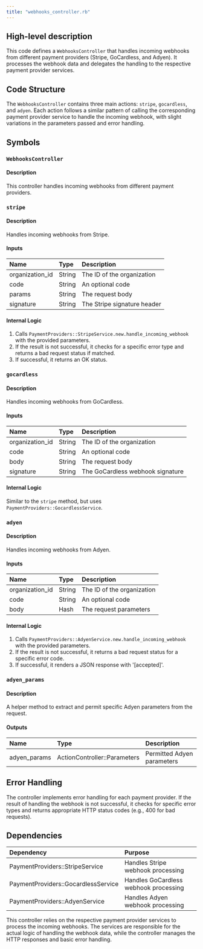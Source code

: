 ```yaml
---
title: "webhooks_controller.rb"
---
```


## High-level description
This code defines a `WebhooksController` that handles incoming webhooks from different payment providers (Stripe, GoCardless, and Adyen). It processes the webhook data and delegates the handling to the respective payment provider services.

## Code Structure
The `WebhooksController` contains three main actions: `stripe`, `gocardless`, and `adyen`. Each action follows a similar pattern of calling the corresponding payment provider service to handle the incoming webhook, with slight variations in the parameters passed and error handling.

## Symbols

### `WebhooksController`
#### Description
This controller handles incoming webhooks from different payment providers.

### `stripe`
#### Description
Handles incoming webhooks from Stripe.

#### Inputs
| Name | Type | Description |
|:-----|:-----|:------------|
| organization_id | String | The ID of the organization |
| code | String | An optional code |
| params | String | The request body |
| signature | String | The Stripe signature header |

#### Internal Logic
1. Calls `PaymentProviders::StripeService.new.handle_incoming_webhook` with the provided parameters.
2. If the result is not successful, it checks for a specific error type and returns a bad request status if matched.
3. If successful, it returns an OK status.

### `gocardless`
#### Description
Handles incoming webhooks from GoCardless.

#### Inputs
| Name | Type | Description |
|:-----|:-----|:------------|
| organization_id | String | The ID of the organization |
| code | String | An optional code |
| body | String | The request body |
| signature | String | The GoCardless webhook signature |

#### Internal Logic
Similar to the `stripe` method, but uses `PaymentProviders::GocardlessService`.

### `adyen`
#### Description
Handles incoming webhooks from Adyen.

#### Inputs
| Name | Type | Description |
|:-----|:-----|:------------|
| organization_id | String | The ID of the organization |
| code | String | An optional code |
| body | Hash | The request parameters |

#### Internal Logic
1. Calls `PaymentProviders::AdyenService.new.handle_incoming_webhook` with the provided parameters.
2. If the result is not successful, it returns a bad request status for a specific error code.
3. If successful, it renders a JSON response with '[accepted]'.

### `adyen_params`
#### Description
A helper method to extract and permit specific Adyen parameters from the request.

#### Outputs
| Name | Type | Description |
|:-----|:-----|:------------|
| adyen_params | ActionController::Parameters | Permitted Adyen parameters |

## Error Handling
The controller implements error handling for each payment provider. If the result of handling the webhook is not successful, it checks for specific error types and returns appropriate HTTP status codes (e.g., 400 for bad requests).

## Dependencies
| Dependency | Purpose |
|:-----------|:--------|
| PaymentProviders::StripeService | Handles Stripe webhook processing |
| PaymentProviders::GocardlessService | Handles GoCardless webhook processing |
| PaymentProviders::AdyenService | Handles Adyen webhook processing |

This controller relies on the respective payment provider services to process the incoming webhooks. The services are responsible for the actual logic of handling the webhook data, while the controller manages the HTTP responses and basic error handling.